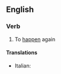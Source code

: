 ==English==

===Verb===
{{en-verb|rehappens|rehappening|rehappened}}  {{context|intransitive|lang=en}}

# {{context|rare|lang=en}} To [[happen]] again

====Translations====
{{trans-top|to happen again}}
* Italian: {{t-|it|riaccadere}}
{{trans-mid}}
{{trans-bottom}}
